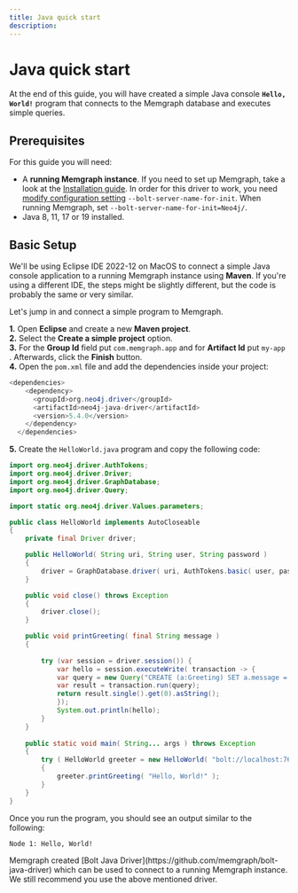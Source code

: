```yaml
---
title: Java quick start
description: 
---
```



# Java quick start

At the end of this guide, you will have created a simple Java console **`Hello,
World!`** program that connects to the Memgraph database and executes simple
queries.

## Prerequisites

For this guide you will need:

- A **running Memgraph instance**. If you need to set up Memgraph, take a look
  at the [Installation guide](/getting-started/install-memgraph).
  <Callout type="warning">
    In order for this driver to work, you need [modify configuration
    setting](/configuration/configuration-settings)
    `--bolt-server-name-for-init`. When running Memgraph, set
    `--bolt-server-name-for-init=Neo4j/`.
  </Callout>
- Java 8, 11, 17 or 19 installed.

## Basic Setup

We'll be using Eclipse IDE 2022-12 on MacOS to connect a simple Java
console application to a running Memgraph instance using **Maven**. If you're
using a different IDE, the steps might be slightly different, but the code is
probably the same or very similar.<br />

Let's jump in and connect a simple program to Memgraph.

**1.** Open **Eclipse** and create a new **Maven project**.<br /> **2.** Select
the **Create a simple project** option.<br /> **3.** For the **Group Id** field
put `com.memgraph.app` and for **Artifact Id** put `my-app` . Afterwards, click
the **Finish** button.<br /> **4.** Open the `pom.xml` file and add the
dependencies inside your project:

```java
<dependencies>
	<dependency>
	  <groupId>org.neo4j.driver</groupId>
	  <artifactId>neo4j-java-driver</artifactId>
	  <version>5.4.0</version>
	</dependency>
  </dependencies>
```

**5.** Create the `HelloWorld.java` program and copy the following code:

```java
import org.neo4j.driver.AuthTokens;
import org.neo4j.driver.Driver;
import org.neo4j.driver.GraphDatabase;
import org.neo4j.driver.Query;

import static org.neo4j.driver.Values.parameters;

public class HelloWorld implements AutoCloseable
{
    private final Driver driver;

    public HelloWorld( String uri, String user, String password )
    {
        driver = GraphDatabase.driver( uri, AuthTokens.basic( user, password ) );
    }

    public void close() throws Exception
    {
        driver.close();
    }

    public void printGreeting( final String message )
    {
    	
    	try (var session = driver.session()) {
    		var hello = session.executeWrite( transaction -> {
    		var query = new Query("CREATE (a:Greeting) SET a.message = $message RETURN 'Node ' + id(a) + ': ' + a.message", parameters("message", message));
    		var result = transaction.run(query);
    		return result.single().get(0).asString();
    		});
    		System.out.println(hello);
    	}
    }
    
    public static void main( String... args ) throws Exception
    {
        try ( HelloWorld greeter = new HelloWorld( "bolt://localhost:7687", "", "" ) )
        {
            greeter.printGreeting( "Hello, World!" );
        }
    }
}
```

Once you run the program, you should see an output similar to the following:

```
Node 1: Hello, World!
```

<Callout type="info">
Memgraph created [Bolt Java Driver](https://github.com/memgraph/bolt-java-driver) which can be used to connect to a running Memgraph instance. We still recommend you use the above mentioned driver.
</Callout>